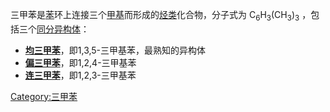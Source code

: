 {{NoteTA|G1=Chemistry}}
三甲苯是[[苯|苯]]环上连接三个[[甲基|甲基]]而形成的[[烃类|烃类]]化合物，分子式为 C<sub>6</sub>H<sub>3</sub>(CH<sub>3</sub>)<sub>3</sub> ，包括三个[[同分异构体|同分异构体]]：
* '''[[均三甲苯|均三甲苯]]'''，即1,3,5-三甲基苯，最熟知的异构体
* '''[[偏三甲苯|偏三甲苯]]'''，即1,2,4-三甲基苯
* '''[[连三甲苯|连三甲苯]]'''，即1,2,3-三甲基苯

{{Chemdab}}
[[Category:三甲苯|Category:三甲苯]]
